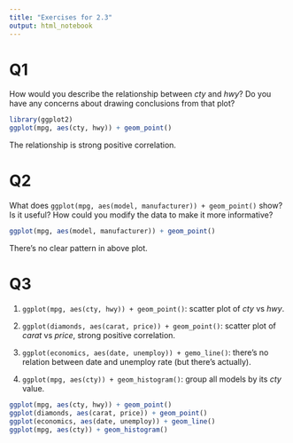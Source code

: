 ```yaml
---
title: "Exercises for 2.3"
output: html_notebook
---
```


# Q1

How would you describe the relationship between *cty* and *hwy*?
Do you have any concerns about drawing conclusions from that plot?

```r
library(ggplot2)
ggplot(mpg, aes(cty, hwy)) + geom_point()
```

The relationship is strong positive correlation.

# Q2

What does `ggplot(mpg, aes(model, manufacturer)) + geom_point()` show?
Is it useful? How could you modify the data to make it more informative?

```r
ggplot(mpg, aes(model, manufacturer)) + geom_point()
```

There's no clear pattern in above plot.

# Q3

1. `ggplot(mpg, aes(cty, hwy)) + geom_point()`: scatter plot of *cty* vs *hwy*.

1. `ggplot(diamonds, aes(carat, price)) + geom_point()`: scatter plot of *carat* vs *price*,
   strong positive correlation.

1. `ggplot(economics, aes(date, unemploy)) + gemo_line()`: there's no relation between date and
   unemploy rate (but there's actually).

1. `ggplot(mpg, aes(cty)) + geom_histogram()`: group all models by its *cty* value.

```r
ggplot(mpg, aes(cty, hwy)) + geom_point()
ggplot(diamonds, aes(carat, price)) + geom_point()
ggplot(economics, aes(date, unemploy)) + geom_line()
ggplot(mpg, aes(cty)) + geom_histogram()
```

